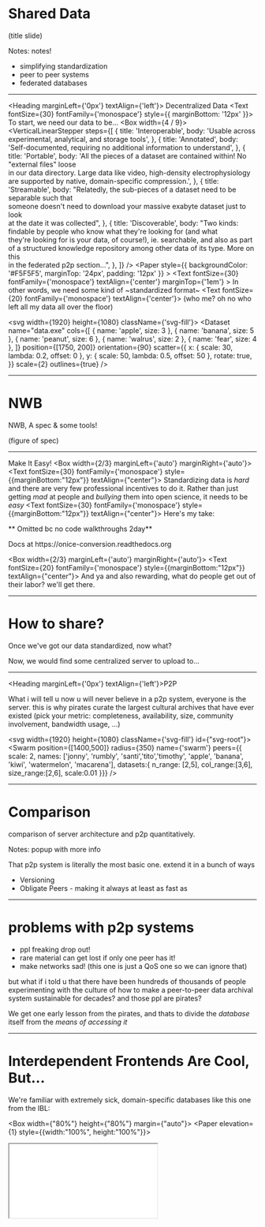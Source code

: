 

# Shared Data

(title slide)

Notes: notes!
* simplifying standardization
* peer to peer systems
* federated databases

---


<Heading marginLeft={'0px'} textAlign={'left'}>
  Decentralized Data
</Heading>
<Text fontSize={30} fontFamily={'monospace'} style={{ marginBottom: '12px' }}>
  To start, we need our data to be...
</Text>
<Box width={4 / 9}>
  <VerticalLinearStepper
      steps={[
        {
          title: 'Interoperable',
          body: 'Usable across experimental, analytical, and storage tools',
        },
        {
          title: 'Annotated',
          body:
              'Self-documented, requiring no additional information to understand',
        },
        {
          title: 'Portable',
          body:
              'All the pieces of a dataset are contained within! No "external files" loose\
          in our data directory. Large data like video, high-density electrophysiology \
          are supported by native, domain-specific compression.',
        },
        {
          title: 'Streamable',
          body:
              "Relatedly, the sub-pieces of a dataset need to be separable such that \
          someone doesn't need to download your massive exabyte dataset just to look \
          at the date it was collected",
        },
        {
          title: 'Discoverable',
          body:
              "Two kinds: findable by people who know what they're looking for (and what \
          they're looking for is your data, of course!), ie. searchable, and also as part \
          of a structured knowledge repository among other data of its type. More on this \
          in the federated p2p section...",
        },
      ]}
  />
  <Appear>
    <Paper
        style={{ backgroundColor: '#F5F5F5', marginTop: '24px', padding: '12px' }}
    >
      <Text
          fontSize={30}
          fontFamily={'monospace'}
          textAlign={'center'}
          marginTop={'1em'}
      >
        In other words, we need some kind of
      </Text>
      <Heading>~standardized format~</Heading>
      <Text fontSize={20} fontFamily={'monospace'} textAlign={'center'}>
        (who me? oh no who left all my data all over the floor)
      </Text>
    </Paper>
  </Appear>
</Box>

<svg width={1920} height={1080} className={'svg-fill'}>
  <Dataset
      name="data.exe"
      cols={[
        { name: 'apple', size: 3 },
        { name: 'banana', size: 5 },
        { name: 'peanut', size: 6 },
        { name: 'walrus', size: 2 },
        { name: 'fear', size: 4 },
      ]}
      position={[1750, 200]}
      orientation={90}
      scatter={{
        x: { scale: 30, lambda: 0.2, offset: 0 },
        y: { scale: 50, lambda: 0.5, offset: 50 },
        rotate: true,
      }}
      scale={2}
      outlines={true}
  />
</svg>

---

# NWB

NWB, A spec & some tools!

(figure of spec)

---

<Heading>Make It Easy!</Heading>
<Box width={2/3} marginLeft={'auto'} marginRight={'auto'}>
  <Text fontSize={30} fontFamily={'monospace'} style={{marginBottom:"12px"}} textAlign={"center"}>
    Standardizing data is *hard* and there are very few professional incentives to do it.
    Rather than just getting *mad* at people and *bullying* them into open science,
    it needs to be *easy*</Text>
  <Text fontSize={30} fontFamily={'monospace'} style={{marginBottom:"12px"}} textAlign={"center"}>
    Here's my take:
  </Text>

  ** Omitted bc no code walkthroughs 2day**

  <Link fontSize={20} href={"https://onice-conversion.readthedocs.org"} textAlign={"center"} fontFamily={'monospace'}>Docs at https://onice-conversion.readthedocs.org</Link>

</Box>

<Box width={2/3} marginLeft={'auto'} marginRight={'auto'}>
  <Text fontSize={20} fontFamily={'monospace'} style={{marginBottom:"12px"}} textAlign={"center"}>
    And ya and also rewarding, what do people get out of their labor? we'll get there.</Text>

</Box>



---
# How to share?

Once we've got our data standardized, now what?

Now, we would find some centralized server to upload to...

---

<Heading marginLeft={'0px'} textAlign={'left'}>P2P</Heading>

<Box width={3/7}>
<Text fontFamily={'monospace'} style={{marginBottom:"4em"}} fontSize={"32px"}>
  What i will tell u now u will never believe
</Text>
  <Text fontFamily={'monospace'} fontWeight={'bold'} style={{marginBottom:"3em", color: "#ff0000", filter: "drop-shadow(30px 30px 0px #CCCCCC"}}>
  in a p2p system, everyone is the server.
</Text>
  <Text fontFamily={'monospace'}>
    this is why pirates curate the largest cultural archives
    that have ever existed
  </Text>
  <Text fontFamily={'monospace'} fontSize={"32px"}>
  (pick your metric: completeness, availability,
  size, community involvement, bandwidth usage, ...)
  </Text>
</Box>

<svg width={1920} height={1080} className={'svg-fill'} id={"svg-root"}>
  <Swarm
      position={[1400,500]}
      radius={350}
      name={'swarm'}
      peers={{
        scale: 2,
        names: ['jonny', 'rumbly', 'santi','tito','timothy', 'apple', 'banana', 'kiwi', 'watermelon', 'macarena'],
        datasets:{
          n_range: [2,5],
          col_range:[3,6],
          size_range:[2,6],
          scale:0.01
        }}}
  />
</svg>

---

# Comparison

comparison of server architecture and p2p quantitatively.

Notes: popup with more info

That p2p system is literally the most basic one. extend it in a bunch of ways

* Versioning
* Obligate Peers - making it always at least as fast as

---

# problems with p2p systems

* ppl freaking drop out!
* rare material can get lost if only one peer has it!
* make networks sad! (this one is just a QoS one so we can ignore that)

but what if i told u that there have been hundreds of thousands of people experimenting
with the culture of how to make a peer-to-peer data archival system
sustainable for decades? and those ppl are pirates?

We get one early lesson from the pirates, and thats to divide the
*database* itself from the *means of accessing it*


---

# Interdependent Frontends Are Cool, But...

We're familiar with extremely sick, domain-specific databases like this one from the IBL:

<Box width={"80%"} height={"80%"} margin={"auto"}>
<Paper elevation={1} style={{width:"100%", height:"100%"}}>
<iframe width={"100%"} height={"100%"}  loading={"lazy"}
        src={"https://data.internationalbrainlab.org/mouse/00778394-c956-408d-8a6c-ca3b05a611d5"}
  />
</Paper>
</Box>

---

# Databases Are Political

If we pay attention to the people who study these things...

<Box width={2/3} marginLeft={"auto"} marginRight={"auto"}>
  <Card elevation={1}>
    <CardContent>
      <Quote fontSize={36}>
        Participants describe the individual sequence database
        systems as if they were shadows, poor representations of a
        widely-agreed-upon ideal. [...] Instead, <strong>each decision about the implementation of a particular
        database system plants a stake for a community boundary.</strong>
        The databases are not so much imperfect copies of an ideal as
        they are arguments about what the ideal Database should be.
        <br/><br/>
        In the end, however, the system was so tailored to a specific
        set of research questions that the collection of data,
        the set of tools, and even the social organization of the
        project had to be significantly changed. ...
        <br/><br/>While the database development projects had begun by working
        together, in the end they were unable to collaborate. <strong>The system
        that was supposed to tie these groups together could not be
        shielded from the controversies that formed the boundaries between
        the communities of practice.</strong>
      </Quote>
      <Text fontSize={30}>-Bietz & Lee (2009)
        <Link fontSize={30} href={"https://doi.org/10.1007/978-1-84882-854-4_15"}>
          "Collaboration in Metagenomics"</Link></Text>
    </CardContent>
  </Card>
</Box>


---

# Lessons from piracy...

<Grid gridTemplateColumns={"2fr 1fr"} height={"100%"}>
<Box width={"100%"}>
  <Text>You need some way of finding torrents!</Text>
  <Text>So there are these trackers, u might be familiar with this 1</Text>
  <br/><br/>
  <Appear stepIndex={2}>
  <Heading fontSize={'h2'}>Enter Private Trackers:</Heading>
  <Text marginTop={'26px'}>Interview in or invite-only, each tracker has its own culture, rules,
    history, and specific tools that facilitate it.</Text>
  <br/><br/>
  <Text>Separating the interface from the protocol made space for what is now a
  decadeslong experiment in decentralized archivalism</Text>
  <Text fontSize={26} fontStyle={"italic"}>(we will return to them later!)</Text></Appear>
</Box>
<Appear stepIndex={1}><Image src={PirateBay} maxWidth={"100%"} alignSelf={"center"} /></Appear>
</Grid>

<Appear stepIndex={3}>
  <Card style={{marginBottom:"auto"}} elevation={1}>
<Heading fontSize={"h2"}>Problem tho:</Heading>
    <Text style={{padding:"1em"}}>If we have a bunch of different sites, how is that any better than having a zillion centralized databases?</Text></Card></Appear>

---

# Federated systems

<Grid gridTemplateColumns={"1fr 1fr"} height={"100%"}>
  <Card>
    <Typography>basic idea here is that we</Typography>
    <Text>a) conceptualize our data storage system as a *sharing* system first</Text>
    <Text>b) choose the other *users* and *servers* we want to federate with</Text>
    <Text>c) federations operate on a common protocol that allows communication between instances</Text>
    <Text>d) but each user/instance/etc. retains <strong>design autonomy</strong> -- share the *data* not the design</Text>
  </Card>

<Image src={Federation}/>
</Grid>

---

# Eg. "The Fediverse"

Built on W3C's "ActivityPub" protocol, an interconnected network of autonomous social media networks


<Box width={"80%"} height={"80%"} margin={"auto"}>
  <Paper elevation={1} style={{width:"100%", height:"100%"}}>
    <iframe width={"100%"} height={"100%"} loading={"lazy"}
            src={"https://kumu.io/wakest/fediverse"}
    />
  </Paper>
</Box>


---

# Federated database systems

Not a new idea!

<Grid gridTemplateColumns={"1fr 1fr"} height={"80%"}>
  <Image maxWidth={"80%"} maxHeight={"80%"} src={FederatedStack}/>
  <Image maxWidth={"80%"} maxHeight={"80%"} src={FederatedLinks}/>
  <Box>
    <Text>Sima AC et al,</Text>
  <Link href={"https://doi.org/10.1093/database/baz106"}>Enabling semantic queries across federated bioinformatics databases</Link></Box>
</Grid>



---

# General needs for scientific federated db system

* versioning
* privacy/sharing control


could be
* IPFS
* Hypercore

---





